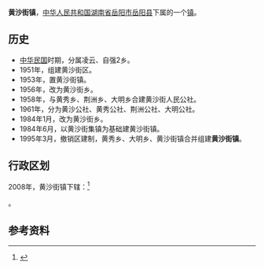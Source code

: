 {{中国乡级行政区<!---乡级行政区专用模板--->
|行政区全称 = 黄沙街镇
|景观照片文件名 = 
|景观照片描述 = 
|位置图文件名 = 
|位置图描述 = 
|汉语拼音 = Huáng shā jiē zhèn
|通用拼音 = 
|上级行政区 = [[湖南省|湖南省]][[岳阳市|岳阳市]][[岳阳县|岳阳县]]
|行政区类别 = 镇
|建置时间 = 
|政府驻地 = 
|毗邻 = 
|行政区划 = 36
|村委会 = 35
|居委会 = 1
|总面积 = 135.17平方公里
|户籍人口 = 48806
|户籍人口年份 = 
|常住人口 = 
|常住人口年份 = 
|人口密度 = 
|GDP = 
|GDP年份 = 
|邮政编码 = 414117
|电话区号 = 730
|时区 = UTC+8（[[东八区|东八区]]）
|官方网站 = 
|网站名称 = 
}}
'''黄沙街镇'''，[[中华人民共和国|中华人民共和国]][[湖南省|湖南省]][[岳阳市|岳阳市]][[岳阳县|岳阳县]]下属的一个[[镇|镇]]。

==历史==
*[[中华民国|中华民国]]时期，分属凌云、自强2乡。
*1951年，组建黄沙街区。
*1953年，置黄沙街镇。
*1956年，改为黄沙街乡。
*1958年，与黄秀乡、荆洲乡、大明乡合建黄沙街人民公社。
*1961年，分为黄沙公社、黄秀公社、荆洲公社、大明公社。
*1984年1月，改为黄沙街乡。
*1984年6月，以黄沙街集镇为基础建黄沙街镇。
*1995年3月，撤销区建制，黄秀乡、大明乡、黄沙街镇合并组建'''黄沙街镇'''。

==行政区划==
2008年，黄沙街镇下辖：<ref>{{PRC admin/ref sgc|43/06/21/104/000}}</ref>

{{PRC admin/children|43/06/21/104/000}}。

== 参考资料 ==
{{reflist}}

{{PRC admin/navcat|43/06/21/104/000}}